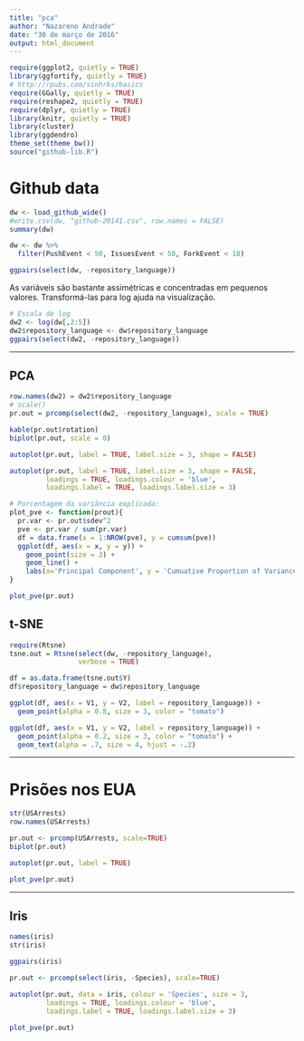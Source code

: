 ```yaml
---
title: "pca"
author: "Nazareno Andrade"
date: "30 de março de 2016"
output: html_document
---
```


```r
require(ggplot2, quietly = TRUE)
library(ggfortify, quietly = TRUE)
# http://rpubs.com/sinhrks/basics
require(GGally, quietly = TRUE)
require(reshape2, quietly = TRUE)
require(dplyr, quietly = TRUE)
library(knitr, quietly = TRUE)
library(cluster)
library(ggdendro)
theme_set(theme_bw())
source("github-lib.R")
```


# Github data

```r
dw <- load_github_wide()
#write.csv(dw, "github-20141.csv", row.names = FALSE)
summary(dw)

dw <- dw %>% 
  filter(PushEvent < 50, IssuesEvent < 50, ForkEvent < 18)

ggpairs(select(dw, -repository_language))
```

As variáveis são bastante assimétricas e concentradas em pequenos valores. Transformá-las para log ajuda na visualização.

```r
# Escala de log 
dw2 <- log(dw[,2:5])
dw2$repository_language <- dw$repository_language
ggpairs(select(dw2, -repository_language))
```

----

## PCA

```r
row.names(dw2) = dw2$repository_language
# scale()
pr.out = prcomp(select(dw2, -repository_language), scale = TRUE) 

kable(pr.out$rotation)
biplot(pr.out, scale = 0)

autoplot(pr.out, label = TRUE, label.size = 3, shape = FALSE)

autoplot(pr.out, label = TRUE, label.size = 3, shape = FALSE, 
         loadings = TRUE, loadings.colour = 'blue',
         loadings.label = TRUE, loadings.label.size = 3)

# Porcentagem da variância explicada: 
plot_pve <- function(prout){
  pr.var <- pr.out$sdev^2
  pve <- pr.var / sum(pr.var)
  df = data.frame(x = 1:NROW(pve), y = cumsum(pve))
  ggplot(df, aes(x = x, y = y)) + 
    geom_point(size = 3) + 
    geom_line() + 
    labs(x='Principal Component', y = 'Cumuative Proportion of Variance Explained')
}

plot_pve(pr.out)
```

## t-SNE

```r
require(Rtsne)
tsne.out = Rtsne(select(dw, -repository_language), 
                 verbose = TRUE)

df = as.data.frame(tsne.out$Y)
df$repository_language = dw$repository_language

ggplot(df, aes(x = V1, y = V2, label = repository_language)) + 
  geom_point(alpha = 0.8, size = 3, color = "tomato") 

ggplot(df, aes(x = V1, y = V2, label = repository_language)) + 
  geom_point(alpha = 0.2, size = 3, color = "tomato") + 
  geom_text(alpha = .7, size = 4, hjust = -.2)

```


-----

# Prisões nos EUA

```r
str(USArrests)
row.names(USArrests)

pr.out <- prcomp(USArrests, scale=TRUE)
biplot(pr.out)

autoplot(pr.out, label = TRUE)

plot_pve(pr.out)
```


----
## Iris

```r
names(iris)
str(iris)

ggpairs(iris)

pr.out <- prcomp(select(iris, -Species), scale=TRUE)

autoplot(pr.out, data = iris, colour = 'Species', size = 3,  
         loadings = TRUE, loadings.colour = 'blue',
         loadings.label = TRUE, loadings.label.size = 3)

plot_pve(pr.out)
```

